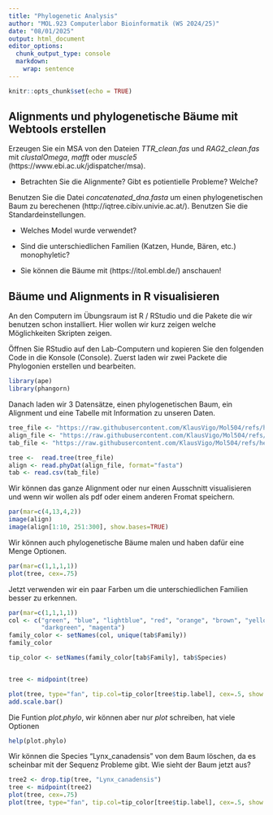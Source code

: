 ```yaml
---
title: "Phylogenetic Analysis"
author: "MOL.923 Computerlabor Bioinformatik (WS 2024/25)"
date: "08/01/2025"
output: html_document
editor_options: 
  chunk_output_type: console
  markdown: 
    wrap: sentence
---
```


```r
knitr::opts_chunk$set(echo = TRUE)
```

## Alignments und phylogenetische Bäume mit Webtools erstellen

Erzeugen Sie ein MSA von den Dateien *TTR_clean.fas* und *RAG2_clean.fas* mit *clustalOmega*, *mafft* oder *muscle5* (https://www.ebi.ac.uk/jdispatcher/msa).

* Betrachten Sie die Alignmente? Gibt es potientielle Probleme? Welche?

Benutzen Sie die Datei *concatenated_dna.fasta* um einen phylogenetischen Baum zu berechenen (http://iqtree.cibiv.univie.ac.at/). Benutzen Sie die Standardeinstellungen.

* Welches Model wurde verwendet?

* Sind die unterschiedlichen Familien (Katzen, Hunde, Bären, etc.) monophyletic?
* Sie können die Bäume mit (https://itol.embl.de/) anschauen!


## Bäume und Alignments in R visualisieren 

An den Computern im Übungsraum ist R / RStudio und die Pakete die wir benutzen schon installiert.
Hier wollen wir kurz zeigen welche Möglichkeiten Skripten zeigen. 


Öffnen Sie RStudio auf den Lab-Computern und kopieren Sie den folgenden Code in die Konsole (Console).
Zuerst laden wir zwei Packete die Phylogonien erstellen und bearbeiten. 
```R
library(ape)
library(phangorn)
```



Danach laden wir 3 Datensätze, einen phylogenetischen Baum, ein Alignment und eine Tabelle mit Information zu unseren Daten.  
```R
tree_file <- "https://raw.githubusercontent.com/KlausVigo/Mol504/refs/heads/main/iqtree/concatenated_dna.fasta.treefile"
align_file <- "https://raw.githubusercontent.com/KlausVigo/Mol504/refs/heads/main/data/concatenated_dna.fasta"
tab_file <- "https://raw.githubusercontent.com/KlausVigo/Mol504/refs/heads/main/data/cats_dogs.csv"

tree <-  read.tree(tree_file)
align <- read.phyDat(align_file, format="fasta")
tab <- read.csv(tab_file)
```

Wir können das ganze Alignment oder nur einen Ausschnitt visualisieren und wenn wir wollen als pdf oder einem anderen Fromat speichern. 
```R
par(mar=c(4,13,4,2))
image(align)
image(align[1:10, 251:300], show.bases=TRUE)
```

Wir können auch phylogenetische Bäume malen und haben dafür eine Menge Optionen.
```R
par(mar=c(1,1,1,1))
plot(tree, cex=.75)
```

Jetzt verwenden wir ein paar Farben um die unterschiedlichen Familien besser zu erkennen.   
```R
par(mar=c(1,1,1,1))
col <- c("green", "blue", "lightblue", "red", "orange", "brown", "yellow",      
         "darkgreen", "magenta")
family_color <- setNames(col, unique(tab$Family))
family_color

tip_color <- setNames(family_color[tab$Family], tab$Species)


tree <- midpoint(tree)

plot(tree, type="fan", tip.col=tip_color[tree$tip.label], cex=.5, show.node.label = TRUE)
add.scale.bar()
```

Die Funtion *plot.phylo*, wir können aber nur *plot* schreiben, hat viele Optionen
```R
help(plot.phylo)
```

Wir können die Species "Lynx_canadensis" von dem Baum löschen, da es scheinbar mit der Sequenz Probleme gibt. Wie sieht der Baum jetzt aus?
```R
tree2 <- drop.tip(tree, "Lynx_canadensis")
tree <- midpoint(tree2)
plot(tree, cex=.75)
plot(tree, type="fan", tip.col=tip_color[tree$tip.label], cex=.5, show.node.label = TRUE)
```


